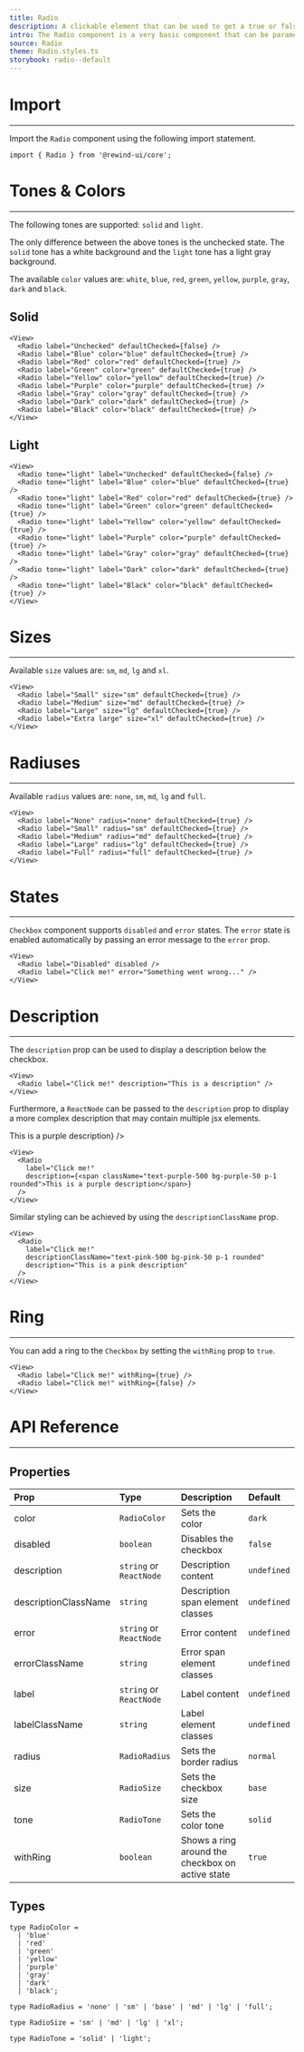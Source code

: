 ```yaml
---
title: Radio
description: A clickable element that can be used to get a true or false value.
intro: The Radio component is a very basic component that can be parametrized by its size, tone, shadow and other properties.
source: Radio
theme: Radio.styles.ts
storybook: radio--default
---
```


# Import
---
Import the `Radio` component using the following import statement.

```tsx
import { Radio } from '@rewind-ui/core';
```

# Tones & Colors
---
The following tones are supported: `solid` and `light`.

The only difference between the above tones is the unchecked state. The `solid` tone has a white background and the `light` tone has a light gray background.

The available `color` values are: `white`, `blue`, `red`, `green`, `yellow`, `purple`, `gray`, `dark` and `black`.

## Solid
<View>
  <Radio label="Unchecked" defaultChecked={false} />
  <Radio label="Blue" color="blue" defaultChecked={true} />
  <Radio label="Red" color="red" defaultChecked={true} />
  <Radio label="Green" color="green" defaultChecked={true} />
  <Radio label="Yellow" color="yellow" defaultChecked={true} />
  <Radio label="Purple" color="purple" defaultChecked={true} />
  <Radio label="Gray" color="gray" defaultChecked={true} />
  <Radio label="Dark" color="dark" defaultChecked={true} />
  <Radio label="Black" color="black" defaultChecked={true} />
</View>

```tsx
<View>
  <Radio label="Unchecked" defaultChecked={false} />
  <Radio label="Blue" color="blue" defaultChecked={true} />
  <Radio label="Red" color="red" defaultChecked={true} />
  <Radio label="Green" color="green" defaultChecked={true} />
  <Radio label="Yellow" color="yellow" defaultChecked={true} />
  <Radio label="Purple" color="purple" defaultChecked={true} />
  <Radio label="Gray" color="gray" defaultChecked={true} />
  <Radio label="Dark" color="dark" defaultChecked={true} />
  <Radio label="Black" color="black" defaultChecked={true} />
</View>
```

## Light
<View>
  <Radio tone="light" label="Unchecked" defaultChecked={false} />
  <Radio tone="light" label="Blue" color="blue" defaultChecked={true} />
  <Radio tone="light" label="Red" color="red" defaultChecked={true} />
  <Radio tone="light" label="Green" color="green" defaultChecked={true} />
  <Radio tone="light" label="Yellow" color="yellow" defaultChecked={true} />
  <Radio tone="light" label="Purple" color="purple" defaultChecked={true} />
  <Radio tone="light" label="Gray" color="gray" defaultChecked={true} />
  <Radio tone="light" label="Dark" color="dark" defaultChecked={true} />
  <Radio tone="light" label="Black" color="black" defaultChecked={true} />
</View>

```tsx
<View>
  <Radio tone="light" label="Unchecked" defaultChecked={false} />
  <Radio tone="light" label="Blue" color="blue" defaultChecked={true} />
  <Radio tone="light" label="Red" color="red" defaultChecked={true} />
  <Radio tone="light" label="Green" color="green" defaultChecked={true} />
  <Radio tone="light" label="Yellow" color="yellow" defaultChecked={true} />
  <Radio tone="light" label="Purple" color="purple" defaultChecked={true} />
  <Radio tone="light" label="Gray" color="gray" defaultChecked={true} />
  <Radio tone="light" label="Dark" color="dark" defaultChecked={true} />
  <Radio tone="light" label="Black" color="black" defaultChecked={true} />
</View>
```

# Sizes
---
Available `size` values are: `sm`, `md`, `lg` and `xl`.

<View>
  <Radio label="Small" size="sm" defaultChecked={true} />
  <Radio label="Medium" size="md" defaultChecked={true} />
  <Radio label="Large" size="lg" defaultChecked={true} />
  <Radio label="Extra large" size="xl" defaultChecked={true} />
</View>

```tsx
<View>
  <Radio label="Small" size="sm" defaultChecked={true} />
  <Radio label="Medium" size="md" defaultChecked={true} />
  <Radio label="Large" size="lg" defaultChecked={true} />
  <Radio label="Extra large" size="xl" defaultChecked={true} />
</View>
```

# Radiuses
---
Available `radius` values are: `none`, `sm`, `md`, `lg` and `full`.

<View>
  <Radio label="None" radius="none" defaultChecked={true} />
  <Radio label="Small" radius="sm" defaultChecked={true} />
  <Radio label="Medium" radius="md" defaultChecked={true} />
  <Radio label="Large" radius="lg" defaultChecked={true} />
  <Radio label="Full" radius="full" defaultChecked={true} />
</View>

```tsx
<View>
  <Radio label="None" radius="none" defaultChecked={true} />
  <Radio label="Small" radius="sm" defaultChecked={true} />
  <Radio label="Medium" radius="md" defaultChecked={true} />
  <Radio label="Large" radius="lg" defaultChecked={true} />
  <Radio label="Full" radius="full" defaultChecked={true} />
</View>
```

# States
---
`Checkbox` component supports `disabled` and `error` states. The `error` state is enabled automatically by passing an error message to the `error` prop.

<View>
  <Radio label="Disabled" disabled />
  <Radio label="Click me!" error="Something went wrong..." />
</View>

```tsx
<View>
  <Radio label="Disabled" disabled />
  <Radio label="Click me!" error="Something went wrong..." />
</View>
```

# Description
---
The `description` prop can be used to display a description below the checkbox.

<View>
  <Radio label="Click me!" description="This is a description" />
</View>

```tsx
<View>
  <Radio label="Click me!" description="This is a description" />
</View>
```

Furthermore, a `ReactNode` can be passed to the `description` prop to display a more complex description that may contain multiple jsx elements.

<View>
  <Radio label="Click me!" description={<span className="text-purple-500 bg-purple-50 p-1 rounded">This is a purple description</span>} />
</View>

```tsx
<View>
  <Radio
    label="Click me!"
    description={<span className="text-purple-500 bg-purple-50 p-1 rounded">This is a purple description</span>}
  />
</View>
```

Similar styling can be achieved by using the `descriptionClassName` prop.

<View>
  <Radio label="Click me!" descriptionClassName="text-pink-500 bg-pink-50 p-1 rounded" description="This is a pink description" />
</View>

```tsx
<View>
  <Radio
    label="Click me!"
    descriptionClassName="text-pink-500 bg-pink-50 p-1 rounded"
    description="This is a pink description"
  />
</View>
```

# Ring
---
You can add a ring to the `Checkbox` by setting the `withRing` prop to `true`.

<View>
  <Radio label="Click me!" withRing={true} />
  <Radio label="Click me!" withRing={false} />
</View>

```tsx
<View>
  <Radio label="Click me!" withRing={true} />
  <Radio label="Click me!" withRing={false} />
</View>
```

# API Reference
---
## Properties

| Prop                 | Type                    | Description                                      | Default     |
|:---------------------|:------------------------|:-------------------------------------------------|:------------|
| color                | `RadioColor`            | Sets the color                                   | `dark`      |
| disabled             | `boolean`               | Disables the checkbox                            | `false`     |
| description          | `string` or `ReactNode` | Description content                              | `undefined` |
| descriptionClassName | `string`                | Description span element classes                 | `undefined` |
| error                | `string` or `ReactNode` | Error content                                    | `undefined` |
| errorClassName       | `string`                | Error span element classes                       | `undefined` |
| label                | `string` or `ReactNode` | Label content                                    | `undefined` |
| labelClassName       | `string`                | Label element classes                            | `undefined` |
| radius               | `RadioRadius`           | Sets the border radius                           | `normal`    |
| size                 | `RadioSize`             | Sets the checkbox size                           | `base`      |
| tone                 | `RadioTone`             | Sets the color tone                              | `solid`     |
| withRing             | `boolean`               | Shows a ring around the checkbox on active state | `true`      |

## Types

```tsx
type RadioColor =
  | 'blue'
  | 'red'
  | 'green'
  | 'yellow'
  | 'purple'
  | 'gray'
  | 'dark'
  | 'black';
```

```tsx
type RadioRadius = 'none' | 'sm' | 'base' | 'md' | 'lg' | 'full';
```

```tsx
type RadioSize = 'sm' | 'md' | 'lg' | 'xl';
```

```tsx
type RadioTone = 'solid' | 'light';
```
